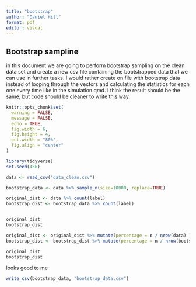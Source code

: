 ```yaml
---
title: "bootstrap"
author: "Daniel Hill"
format: pdf
editor: visual
---
```


## Bootstrap sampline

in this document we are going to perform bootstrap sampling on the clean data set and create a new csv file containing the bootstrapped data that we can use in further tasks. I would rather create on file with bootstrap data instead of looping through the vectors and calculating the statistics for each one every time like in the simulation.qmd. I think the result should be the same, but code should be cleaner to write this way.

```r
knitr::opts_chunk$set(
  warning = FALSE,
  message = FALSE,
  echo = TRUE,
  fig.width = 6,      
  fig.height = 4,     
  out.width = "80%",  
  fig.align = "center"
)
```


```r
library(tidyverse)
set.seed(456)
```

```r

data <- read_csv("data_clean.csv")

bootstrap_data <- data %>% sample_n(size=10000, replace=TRUE)

original_dist <- data %>% count(label)
bootstrap_dist <- bootstrap_data %>% count(label)


original_dist
bootstrap_dist
```

```r
original_dist <- original_dist %>% mutate(percentage = n / nrow(data) )
bootstrap_dist <- bootstrap_dist %>% mutate(percentage = n / nrow(bootstrap_data) )

original_dist
bootstrap_dist 
```
looks good to me


```r
write_csv(bootstrap_data, "bootstrap_data.csv")
```


